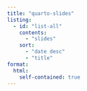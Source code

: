 ```yaml
---
title: "quarto-slides"
listing:
  - id: "list-all"
    contents:
      - "slides"
    sort:
      - "date desc"
      - "title"
format:
  html:
    self-contained: true
---
```


::: {#list-all}
:::
